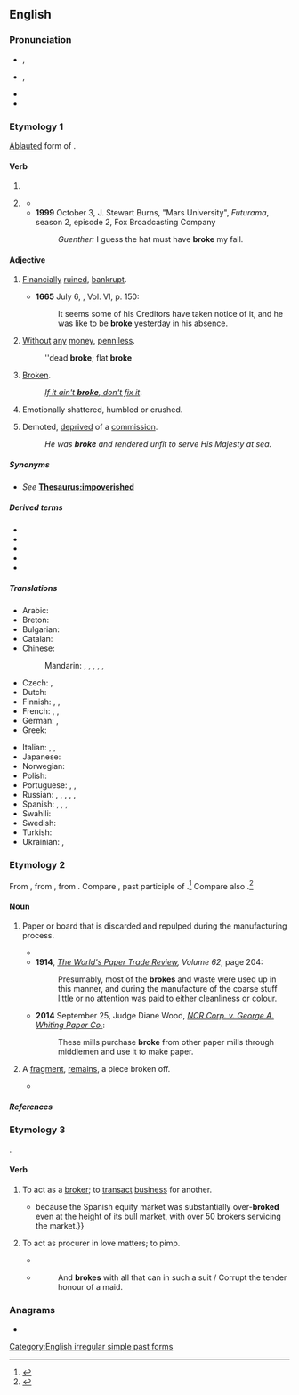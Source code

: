 ==English==

===Pronunciation===
* {{a|RP}} {{enPR|brōk}}, {{IPA|/bɹəʊk/|lang=en}}
* {{a|GenAm}} {{enPR|brōk}}, {{IPA|/bɹoʊk/|lang=en}}
* {{audio|en-us-broke.ogg|Audio (US)|lang=en}}
* {{rhymes|əʊk|lang=en}}

===Etymology 1===
[[ablaut|Ablauted]] form of {{m|en|break}}.

====Verb====
{{head|en|verb form}}

# {{en-simple past of|break}}
# {{lb|en|archaic|nonstandard|or|poetic}} {{inflection of|break||past|part|lang=en}}
#* {{quote-song|lang=en|lyricist=|composer=|title={{w|Photograph (Ringo Starr song)|Photograph}}|url=|album={{w|Ringo (album)|Ringo}}|artist={{w|Ringo Starr}}|year=1973|passage=I can't get used to living here / While my heart is '''broke''', my tears I cry for you}}
#* '''1999''' October 3, J. Stewart Burns, "Mars University", ''Futurama'', season 2, episode 2, Fox Broadcasting Company
#*: ''Guenther:'' I guess the hat must have '''broke''' my fall.

====Adjective====
{{en-adj|-|er|more}}

# {{lb|en|informal}} [[financially|Financially]] [[ruined]], [[bankrupt]].
#* '''1665''' July 6, {{w|Samuel Pepys}}, Vol. VI, p. 150:
#*: It seems some of his Creditors have taken notice of it, and he was like to be '''broke''' yesterday in his absence.
# {{lb|en|informal}} [[without|Without]] [[any]] [[money]], [[penniless]].
#: ''dead '''broke'''; flat '''broke'''
# {{lb|en|informal}} [[broken|Broken]].
#: ''[[if it ain't broke, don't fix it|If it ain't '''broke''', don't fix it]]''.
# Emotionally shattered, humbled or crushed.
# {{lb|en|nautical}} Demoted, [[deprived]] of a [[commission]].
#: ''He was '''broke''' and rendered unfit to serve His Majesty at sea.''

=====Synonyms=====
* {{sense|without money}} ''See'' '''[[Thesaurus:impoverished]]'''

=====Derived terms=====
* {{l|en|broker than the Ten Commandments}}
* {{l|en|if it ain't broke, don't fix it}}
* {{l|en|nobody ever went broke underestimating the intelligence of the American people}}
* {{l|en|stone broke}}
* {{l|en|stony broke}}

=====Translations=====
{{trans-top|lacking money; bankrupt}}
* Arabic: {{t|ar|مُفْلِس|m}}
* Breton: {{t+|br|kras}}
* Bulgarian: {{t+|bg|разорен}}
* Catalan: {{t|ca|pelat}}
* Chinese:
*: Mandarin: {{t|cmn|手頭緊|sc=Hani}}, {{t|cmn|手头紧|tr=shǒutóujǐn|sc=Hani}}, {{t+|cmn|手緊|sc=Hani}}, {{t+|cmn|手紧|tr=shǒujǐn|sc=Hani}}, {{t+|cmn|沒錢|sc=Hani}}, {{t+|cmn|没钱|tr=méiqián|sc=Hani}}
* Czech: {{t|cs|na mizině}}, {{t|cs|švorc}}
* Dutch: {{t+|nl|blut}}
* Finnish: {{t+|fi|rahaton}}, {{t+|fi|auki}} {{qualifier|slang}}, {{t+|fi|persaukinen}} {{qualifier|somewhat vulgar}}
* French: {{t+|fr|fauché}}, {{t+|fr|à sec}} {{qualifier|invariable}}, {{qualifier|formally}} {{t+|fr|désargenté}}
* German: {{t+|de|pleite}}, {{t+|de|abgebrannt}}
* Greek: {{t+|el|άφραγκος}}
{{trans-mid}}
* Italian: {{t|it|al verde}} {{qualifier|invariable}}, {{t|it|in bancarotta}}, {{t+|it|fallito}}
* Japanese: {{t|ja|すっからかん|tr=sukkarakan|sc=Jpan}}
* Norwegian: {{t+|no|blakk}}
* Polish: {{t+|pl|spłukany}} {{qualifier|informal}}
* Portuguese: {{t+|pt|quebrado}}, {{t+|pt|duro}}, {{t+|pt|liso}}
* Russian: {{t+|ru|разориться|alt=разори́вшийся}}, {{t+|ru|разорённый}}, {{t+|ru|безде́нежный}}, {{t+|ru|грош|alt=без гроша́}}, {{t+|ru|обанкротиться|alt=обанкро́вшийся}}, {{t+|ru|мель|alt=на мели́}}
* Spanish: {{t+|es|pelado}}, {{t|es|sin un duro}}, {{t|es|sin un peso}}, {{t|es|sin blanca}}
* Swahili: {{t+|sw|msoto}}
* Swedish: {{t+|sv|pank}}
* Turkish: {{t+|tr|meteliksiz}}
* Ukrainian: {{t+|uk|банкру́т|m}}, {{t+|uk|банкро́т|m}}
{{trans-bottom}}

===Etymology 2===
From {{inh|en|enm|broce}}, from {{inh|en|ang|gebroc|t=fragment}}, from {{m|ang|brecan|t=to break}}. Compare {{m|en|broken}}, past participle of {{m|en|break}}.<ref>{{R:OED}}</ref> Compare also {{cog|sco|brock|t=a scrap of meat or bread}}.<ref>{{R:DSL|brock|n{{sup|2}}|url=https://www.dsl.ac.uk/entry/snd/brock_n2}}</ref>

====Noun====
{{en-noun}}

# {{lb|en|papermaking}} Paper or board that is discarded and repulped during the manufacturing process.
#* {{quote-text|lang=en|year=1880|author=James Dunbar|title=The Practical Papermaker: A Complete Guide to the Manufacture of Paper|page=12|url=http://books.google.com/books?id=xhlaAAAAYAAJ&pg=PA12|passage=If the '''broke''' accumulates, a larger proportion can be used in making coloured papers, otherwise the above quantity is sufiicient.}}
#* '''1914''', ''[http://books.google.com/books?ei=tOImVNnKDYHz8AHVyIHoCw The World's Paper Trade Review], Volume 62'', page 204:
#*: Presumably, most of the '''brokes''' and waste were used up in this manner, and during the manufacture of the coarse stuff little or no attention was paid to either cleanliness or colour.
#* '''2014''' September 25, Judge Diane Wood, ''[http://caselaw.findlaw.com/us-7th-circuit/1679211.html NCR Corp. v. George A. Whiting Paper Co.]'':
#*: These mills purchase '''broke''' from other paper mills through middlemen and use it to make paper.
# {{lb|en|obsolete}} A [[fragment]], [[remains]], a piece broken off.
#* {{quote-book|en|1855|January Searle|Poems||4|Why dost though linger, then, / To hear the flatteries of these men of rags? / These bankrupt beggar-men, / Whose riches are the '''broke''' meat in their bags?}}

=====References=====
<references/>

===Etymology 3===
{{back-form|en|broker}}.

====Verb====
{{en-verb|brok}}

# To act as a [[broker]]; to [[transact]] [[business]] for another.
#: {{rfquotek|Broome}}
#* {{quote-book|en|1992|Philippe Moore|The 1992 guide to European equity markets|passage={{...}}because the Spanish equity market was substantially over-'''broked''' even at the height of its bull market, with over 50 brokers servicing the market.}}
# {{lb|en|obsolete}} To act as procurer in love matters; to pimp.
#* {{quote-book|en|1655|Richard Fanshawe|The Lusiad|type=translation|by=Luís de Camões|origdate=1572|section=Canto IX, stanza 44|passage=But we do want a certain necessary / Woman, to '''broke''' between them CUPID said;}}
#* {{RQ:Shakespeare All's Well|III|v}}
#*: And '''brokes''' with all that can in such a suit / Corrupt the tender honour of a maid.

===Anagrams===
* {{anagrams|en|a=bekor|Borek|Kober|berko|borek}}

[[Category:English irregular simple past forms]]